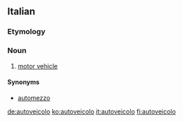 ==Italian==

===Etymology===
{{prefix|auto|veicolo|lang=it}}

===Noun===
{{wikipedia|lang=it}}
{{it-noun|autoveicol|m|o|i}}

# [[motor vehicle]]

====Synonyms====
* [[automezzo]]

[[de:autoveicolo]]
[[ko:autoveicolo]]
[[it:autoveicolo]]
[[fi:autoveicolo]]